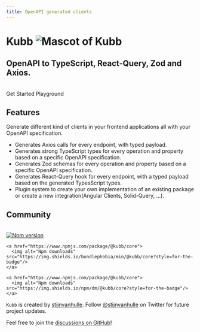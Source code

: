 ```yaml
---
title: OpenAPI generated clients
---
```




<div style={{height: `calc(100vh - 160px)`}}>
  <h1 className="text-center font-extrabold md:text-5xl mt-8">Kubb <Image
      src={mascot}
      style={{display: "inline"}}
      alt="Mascot of Kubb"
      width={100}/></h1>
  <h2 className="text-center text-slate-500 font-bold md:text-2xl mt-8">OpenAPI to TypeScript, React-Query, Zod and Axios.</h2>
  <Bleed><Features/></Bleed>

  <br/>

  <div className="sticky top-[100vh]">
     <div className="flex items-end justify-center gap-4 text-white uppercase text-md font-bold">
      <Link className="transition duration-300 ease-in-out no-underline mb-20 rounded-md shadow-sm bg-orange-700 hover:bg-orange-500 py-3 px-4" href="/docs/getting-started/installation/">Get Started</Link>
      <Link className="transition duration-300 ease-in-out no-underline mb-20 rounded-md shadow-sm bg-gray-800 hover:bg-gray-600 py-3 px-4" href="/playground">Playground</Link>
    </div>
  </div>
</div>

## Features

<Callout>
 Generate different kind of clients in your frontend applications all with your OpenAPI specification.
</Callout>

* Generates Axios calls for every endpoint, with typed payload.
* Generates strong TypeScript types for every operation and property based on a specific OpenAPI specification.
* Generates Zod schemas for every operation and property based on a specific OpenAPI specification.
* Generates React-Query hook for every endpoint, with a typed payload based on the generated TypesScript types.
* Plugin system to create your own implementation of an existing package or create a new integration(Angular Clients, Solid-Query, ...). 


## Community
<br/>
<div className="flex h-6">
    <a href="https://www.npmjs.com/package/@kubb/core">
      <img alt="Npm version" src="https://img.shields.io/npm/v/@kubb/core?style=for-the-badge"/>
    </a>

    <a href="https://www.npmjs.com/package/@kubb/core">
      <img alt="Npm downloads" src="https://img.shields.io/bundlephobia/min/@kubb/core?style=for-the-badge"/>
    </a>

    <a href="https://www.npmjs.com/package/@kubb/core">
      <img alt="Npm downloads" src="https://img.shields.io/npm/dm/@kubb/core?style=for-the-badge"/>
    </a> 
</div>

`Kubb` is created by [stijnvanhulle](https://stijnvanhulle.be).
Follow [@stijnvanhulle](https://twitter.com/stijnvanhulle) on Twitter for future project updates.

Feel free to join the [discussions on GitHub](https://github.com/kubb-project/kubb/discussions)!
